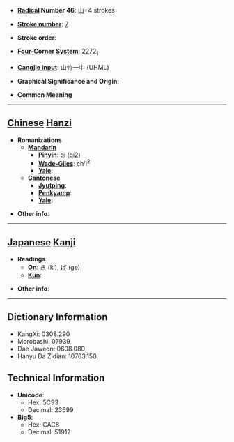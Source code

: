 * '''[[Wiktionary:Chinese radical index| Radical]] Number 46''': [[Wiktionary:Chinese radical index 山|山]]+4 strokes

* '''[[Wiktionary:Chinese total strokes index|Stroke number]]''': [[Wiktionary:Chinese total strokes index 7|7]]

* '''Stroke order''': 

* '''[[Wiktionary:Chinese four corner index|Four-Corner System]]''': 2272<sub>1</sub>

* '''[[Wiktionary:Chinese Cangjie index|Cangjie input]]''': 山竹一中 (UHML)

* '''Graphical Significance and Origin''': 

* '''Common Meaning'''

----

== [[Chinese]] [[Hanzi]] ==

* '''Romanizations'''
** '''[[Mandarin]]'''
*** '''[[Pinyin]]''': qí (qi2)
*** '''[[Wade-Giles]]''': ch'i<sup>2</sup>
*** '''[[Yale]]''': 
** '''[[Cantonese]]'''
*** '''[[Jyutping]]''':
*** '''[[Penkyamp]]''': 
*** '''[[Yale]]''': 

* '''Other info''': 

----

== [[Japanese]] [[Kanji]] ==

* '''Readings'''
** '''[[On]]''': [[き]] (ki), [[げ]] (ge)
** '''[[Kun]]''': 

* '''Other info''':  

----

== Dictionary Information ==

* KangXi: 0308.290
* Morobashi: 07939
* Dae Jaweon: 0608.080
* Hanyu Da Zidian: 10763.150

== Technical Information ==

* '''Unicode''':
** Hex: 5C93
** Decimal: 23699
* '''Big5''':
** Hex: CAC8
** Decimal: 51912